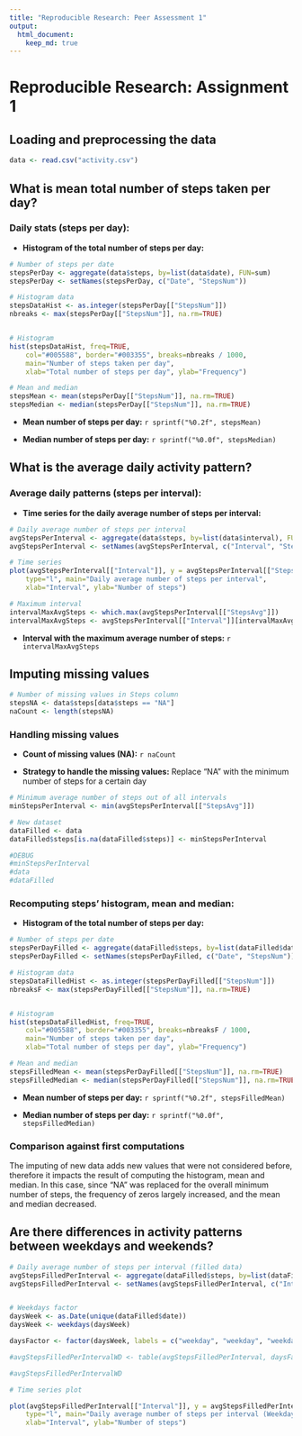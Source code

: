 ```yaml
---
title: "Reproducible Research: Peer Assessment 1"
output: 
  html_document:
    keep_md: true
---
```


# Reproducible Research: Assignment 1

## Loading and preprocessing the data

```r

data <- read.csv("activity.csv")

```

## What is mean total number of steps taken per day?


### Daily stats (steps per day):


- **Histogram of the total number of steps per day:**


```r

# Number of steps per date
stepsPerDay <- aggregate(data$steps, by=list(data$date), FUN=sum)
stepsPerDay <- setNames(stepsPerDay, c("Date", "StepsNum"))

# Histogram data
stepsDataHist <- as.integer(stepsPerDay[["StepsNum"]])
nbreaks <- max(stepsPerDay[["StepsNum"]], na.rm=TRUE)


# Histogram
hist(stepsDataHist, freq=TRUE, 
	col="#005588", border="#003355", breaks=nbreaks / 1000,
	main="Number of steps taken per day", 
	xlab="Total number of steps per day", ylab="Frequency")

# Mean and median
stepsMean <- mean(stepsPerDay[["StepsNum"]], na.rm=TRUE)
stepsMedian <- median(stepsPerDay[["StepsNum"]], na.rm=TRUE)
```

- **Mean number of steps per day:** `r sprintf("%0.2f", stepsMean)`

- **Median number of steps per day:** `r sprintf("%0.0f", stepsMedian)`



## What is the average daily activity pattern?

### Average daily patterns (steps per interval):

 - **Time series for the daily average number of steps per interval:**

```r

# Daily average number of steps per interval
avgStepsPerInterval <- aggregate(data$steps, by=list(data$interval), FUN=mean, na.rm=TRUE)
avgStepsPerInterval <- setNames(avgStepsPerInterval, c("Interval", "StepsAvg"))

# Time series
plot(avgStepsPerInterval[["Interval"]], y = avgStepsPerInterval[["StepsAvg"]], 
	type="l", main="Daily average number of steps per interval",
	xlab="Interval", ylab="Number of steps")

# Maximum interval
intervalMaxAvgSteps <- which.max(avgStepsPerInterval[["StepsAvg"]])
intervalMaxAvgSteps <- avgStepsPerInterval[["Interval"]][intervalMaxAvgSteps]

```

- **Interval with the maximum average number of steps:** ``r intervalMaxAvgSteps``


## Imputing missing values

```r


# Number of missing values in Steps column
stepsNA <- data$steps[data$steps == "NA"]
naCount <- length(stepsNA)

```

### Handling missing values

- **Count of missing values (NA):** ``r naCount``

- **Strategy to handle the missing values:** Replace "NA" with the minimum number of steps for a certain day

```r

# Minimum average number of steps out of all intervals
minStepsPerInterval <- min(avgStepsPerInterval[["StepsAvg"]])

# New dataset
dataFilled <- data
dataFilled$steps[is.na(dataFilled$steps)] <- minStepsPerInterval

#DEBUG
#minStepsPerInterval
#data
#dataFilled
```

### Recomputing steps' histogram, mean and median:

- **Histogram of the total number of steps per day:**

```r

# Number of steps per date
stepsPerDayFilled <- aggregate(dataFilled$steps, by=list(dataFilled$date), FUN=sum)
stepsPerDayFilled <- setNames(stepsPerDayFilled, c("Date", "StepsNum"))

# Histogram data
stepsDataFilledHist <- as.integer(stepsPerDayFilled[["StepsNum"]])
nbreaksF <- max(stepsPerDayFilled[["StepsNum"]], na.rm=TRUE)


# Histogram
hist(stepsDataFilledHist, freq=TRUE, 
	col="#005588", border="#003355", breaks=nbreaksF / 1000,
	main="Number of steps taken per day", 
	xlab="Total number of steps per day", ylab="Frequency")

# Mean and median
stepsFilledMean <- mean(stepsPerDayFilled[["StepsNum"]], na.rm=TRUE)
stepsFilledMedian <- median(stepsPerDayFilled[["StepsNum"]], na.rm=TRUE)
```

- **Mean number of steps per day:** `r sprintf("%0.2f", stepsFilledMean)`

- **Median number of steps per day:** `r sprintf("%0.0f", stepsFilledMedian)`

### Comparison against first computations

The imputing of new data adds new values that were not considered before, therefore it impacts the result of computing the histogram, mean and median. In this case, since "NA" was replaced for the overall minimum number of steps, the frequency of zeros largely increased, and the mean and median decreased.


## Are there differences in activity patterns between weekdays and weekends?

```r

# Daily average number of steps per interval (filled data)
avgStepsFilledPerInterval <- aggregate(dataFilled$steps, by=list(dataFilled$interval), FUN=mean)
avgStepsFilledPerInterval <- setNames(avgStepsFilledPerInterval, c("Interval", "StepsAvg"))


# Weekdays factor 
daysWeek <- as.Date(unique(dataFilled$date))
daysWeek <- weekdays(daysWeek)

daysFactor <- factor(daysWeek, labels = c("weekday", "weekday", "weekday", "weekday", "weekday", "weekend", "weekend"))

#avgStepsFilledPerIntervalWD <- table(avgStepsFilledPerInterval, daysFactor)

#avgStepsFilledPerIntervalWD

# Time series plot

plot(avgStepsFilledPerInterval[["Interval"]], y = avgStepsFilledPerInterval[["StepsAvg"]], 
	type="l", main="Daily average number of steps per interval (Weekdays)",
	xlab="Interval", ylab="Number of steps")



```
